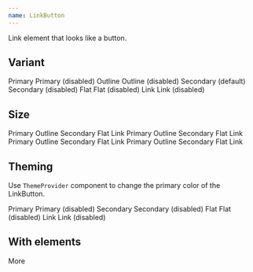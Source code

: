 ```yaml
---
name: LinkButton
---
```



Link element that looks like a button.

## Variant

<Playground>
  <Grid gap="lg" cross="center" main="center" columns="repeat(2, auto)" css={{ p: '$4', bc: '$surface' }}>
    <LinkButton href="#" variant="primary">
      Primary
    </LinkButton>
    <LinkButton href="#" disabled variant="primary">
      Primary (disabled)
    </LinkButton>
    <LinkButton href="#" variant="outline">
      Outline
    </LinkButton>
    <LinkButton href="#" variant="outline" disabled>
      Outline (disabled)
    </LinkButton>
    <LinkButton href="#" variant="secondary">
      Secondary (default)
    </LinkButton>
    <LinkButton href="#" variant="secondary" disabled>
      Secondary (disabled)
    </LinkButton>
    <LinkButton href="#" variant="flat">
      Flat
    </LinkButton>
    <LinkButton href="#" variant="flat" disabled>
      Flat (disabled)
    </LinkButton>
    <LinkButton href="#" variant="link">
      Link
    </LinkButton>
    <LinkButton href="#" variant="link" disabled>
      Link (disabled)
    </LinkButton>
  </Grid>
</Playground>

## Size

<Playground>
  <Flex flow="column" gap="xl" css={{ py: '$8', bc: '$surface' }}>
    <Flex gap="sm" css={{ px: '$10' }}>
      <LinkButton href="#" size="xs" variant="primary">
        Primary
      </LinkButton>
      <LinkButton href="#" size="xs" variant="outline">
        Outline
      </LinkButton>
      <LinkButton href="#" size="xs" variant="secondary">
        Secondary
      </LinkButton>
      <LinkButton href="#" size="xs" variant="flat">
        Flat
      </LinkButton>
      <LinkButton href="#" size="xs" variant="link">
        Link
      </LinkButton>
    </Flex>
    <Flex gap="sm" css={{ px: '$10' }}>
      <LinkButton href="#" size="sm" variant="primary">
        Primary
      </LinkButton>
      <LinkButton href="#" size="sm" variant="outline">
        Outline
      </LinkButton>
      <LinkButton href="#" size="sm" variant="secondary">
        Secondary
      </LinkButton>
      <LinkButton href="#" size="sm" variant="flat">
        Flat
      </LinkButton>
      <LinkButton href="#" size="sm" variant="link">
        Link
      </LinkButton>
    </Flex>
    <Flex gap="sm" css={{ px: '$10' }}>
      <LinkButton href="#" size="md" variant="primary">
        Primary
      </LinkButton>
      <LinkButton href="#" size="md" variant="outline">
        Outline
      </LinkButton>
      <LinkButton href="#" size="md" variant="secondary">
        Secondary
      </LinkButton>
      <LinkButton href="#" size="md" variant="flat">
        Flat
      </LinkButton>
      <LinkButton href="#" size="md" variant="link">
        Link
      </LinkButton>
    </Flex>
    <Flex gap="sm" css={{ px: '$10' }}>
      <LinkButton href="#" size="lg" variant="primary">
        Primary
      </LinkButton>
      <LinkButton href="#" size="lg" variant="outline">
        Outline
      </LinkButton>
      <LinkButton href="#" size="lg" variant="secondary">
        Secondary
      </LinkButton>
      <LinkButton href="#" size="lg" variant="flat">
        Flat
      </LinkButton>
      <LinkButton href="#" size="lg" variant="link">
        Link
      </LinkButton>
    </Flex>
  </Flex>
</Playground>

## Theming

Use `ThemeProvider` component to change the primary color of the LinkButton.

<Playground>
  <ThemeProvider theme="purple">
    <Flex flow="column" gap="xl" css={{ py: '$8', bc: '$surface' }}>
      <Flex gap="sm" css={{ px: '$10' }}>
        <LinkButton href="#" variant="primary">
          Primary
        </LinkButton>
        <LinkButton href="#" disabled variant="primary">
          Primary (disabled)
        </LinkButton>
      </Flex>
      <Flex gap="sm" css={{ px: '$10' }}>
        <LinkButton href="#" variant="secondary">
          Secondary
        </LinkButton>
        <LinkButton href="#" variant="secondary" disabled>
          Secondary (disabled)
        </LinkButton>
      </Flex>
      <Flex gap="sm" css={{ px: '$10' }}>
        <LinkButton href="#" variant="flat">
          Flat
        </LinkButton>
        <LinkButton href="#" variant="flat" disabled>
          Flat (disabled)
        </LinkButton>
      </Flex>
      <Flex gap="sm" css={{ px: '$10' }}>
        <LinkButton href="#" variant="link">
          Link
        </LinkButton>
        <LinkButton href="#" variant="link" disabled>
          Link (disabled)
        </LinkButton>
      </Flex>
    </Flex>
  </ThemeProvider>
</Playground>

## With elements

<Playground>
  <Flex flow="column" cross="start" gap="xl" css={{ p: '$8', bc: '$surface' }}>
    <LinkButton href="#" variant="primary" gap="2">
      <Icon as={DotsVerticalIcon} />
      More
    </LinkButton>
  </Flex>
</Playground>

